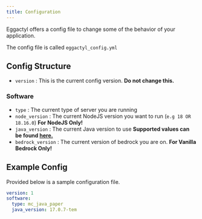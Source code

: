 ```yaml
---
title: Configuration
---
```


Eggactyl offers a config file to change some of the behavior of your application.

The config file is called `eggactyl_config.yml`

## Config Structure

- `version` : This is the current config version. **Do not change this.**

### Software

- `type` : The current type of server you are running
- `node_version` : The current NodeJS version you want to run (`e.g 18 OR 18.16.0`) **For NodeJS Only!**
- `java_version` : The current Java version to use **Supported values can be found [here.](https://sdkman.io/jdks)**
- `bedrock_version` : The current version of bedrock you are on. **For Vanilla Bedrock Only!**

## Example Config

Provided below is a sample configuration file.

```yaml
version: 1
software:
  type: mc_java_paper
  java_version: 17.0.7-tem
```
